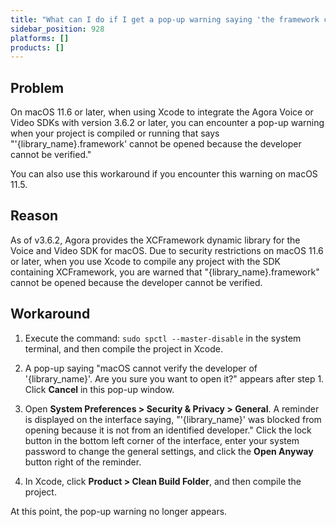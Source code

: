 ```yaml
---
title: "What can I do if I get a pop-up warning saying 'the framework cannot be opened' when compiling an Xcode project?"
sidebar_position: 928
platforms: []
products: []
---
```



## Problem

On macOS 11.6 or later, when using Xcode to integrate the Agora Voice or Video SDKs with version 3.6.2 or later, you can encounter a pop-up warning when your project is compiled or running that says "'{library_name}.framework' cannot be opened because the developer cannot be verified."

<div class="alert note">
  You can also use this workaround if you encounter this warning on macOS 11.5.
</div>

## Reason

As of v3.6.2, Agora provides the XCFramework dynamic library for the Voice and Video SDK for macOS. Due to security restrictions on macOS 11.6 or later, when you use Xcode to compile any project with the SDK containing XCFramework, you are warned that "{library_name}.framework" cannot be opened because the developer cannot be verified.

## Workaround

1. Execute the command: `sudo spctl --master-disable` in the system terminal, and then compile the project in Xcode.

2. A pop-up saying "macOS cannot verify the developer of '{library_name}'. Are you sure you want to open it?" appears after step 1. Click **Cancel** in this pop-up window.

3. Open **System Preferences > Security & Privacy > General**. A reminder is displayed on the interface saying, "'{library_name}' was blocked from opening because it is not from an identified developer." Click the lock button in the bottom left corner of the interface, enter your system password to change the general settings, and click the **Open Anyway** button right of the reminder.

4. In Xcode, click **Product > Clean Build Folder**, and then compile the project.

At this point, the pop-up warning no longer appears.
